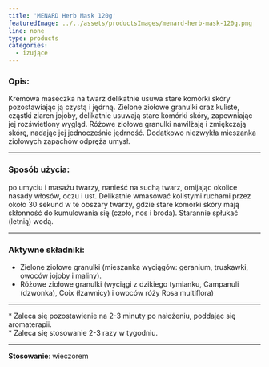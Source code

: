 ```yaml
---
title: 'MENARD Herb Mask 120g'
featuredImage: ../../assets/productsImages/menard-herb-mask-120g.png
line: none
type: products
categories:
  - izujące
---
```


### Opis:

Kremowa maseczka na twarz delikatnie usuwa stare komórki skóry pozostawiając ją czystą i jędrną. Zielone ziołowe granulki oraz kuliste, cząstki ziaren jojoby, delikatnie usuwają stare komórki skóry, zapewniając jej rozświetlony wygląd. Różowe ziołowe granulki nawilżają i zmiękczają skórę, nadając jej jednocześnie jędrność. Dodatkowo niezwykła mieszanka ziołowych zapachów odpręża umysł.

---

### Sposób użycia:

po umyciu i masażu twarzy, nanieść na suchą twarz, omijając okolice nasady włosów, oczu i ust. Delikatnie wmasować kolistymi ruchami przez około 30 sekund w te obszary twarzy, gdzie stare komórki skóry mają skłonność do kumulowania się (czoło, nos i broda). Starannie spłukać (letnią) wodą.

---

### Aktywne składniki:

- Zielone ziołowe granulki (mieszanka wyciągów: geranium, truskawki, owoców jojoby i maliny).
- Różowe ziołowe granulki (wyciągi z dzikiego tymianku, Campanuli (dzwonka), Coix (łzawnicy) i owoców róży Rosa multiflora)

---

\* Zaleca się pozostawienie na 2-3 minuty po nałożeniu, poddając się aromaterapii.<br /> \* Zaleca się stosowanie 2-3 razy w tygodniu.

---

**Stosowanie**: wieczorem
